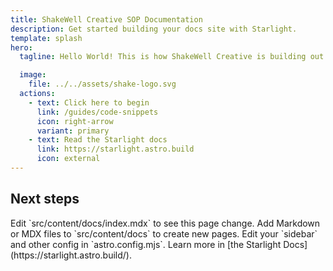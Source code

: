 ```yaml
---
title: ShakeWell Creative SOP Documentation
description: Get started building your docs site with Starlight.
template: splash
hero:
  tagline: Hello World! This is how ShakeWell Creative is building out a comprehensive list of SOP Documentation. Follow along with the Astro Starlight documentation to get started.

  image:
    file: ../../assets/shake-logo.svg
  actions:
    - text: Click here to begin
      link: /guides/code-snippets
      icon: right-arrow
      variant: primary
    - text: Read the Starlight docs
      link: https://starlight.astro.build
      icon: external
---
```



## Next steps

<CardGrid stagger>
  <Card title="Update content" icon="pencil">
    Edit `src/content/docs/index.mdx` to see this page change.
  </Card>
  <Card title="Add new content" icon="add-document">
    Add Markdown or MDX files to `src/content/docs` to create new pages.
  </Card>
  <Card title="Configure your site" icon="setting">
    Edit your `sidebar` and other config in `astro.config.mjs`.
  </Card>
  <Card title="Read the docs" icon="open-book">
    Learn more in [the Starlight Docs](https://starlight.astro.build/).
  </Card>
</CardGrid>
